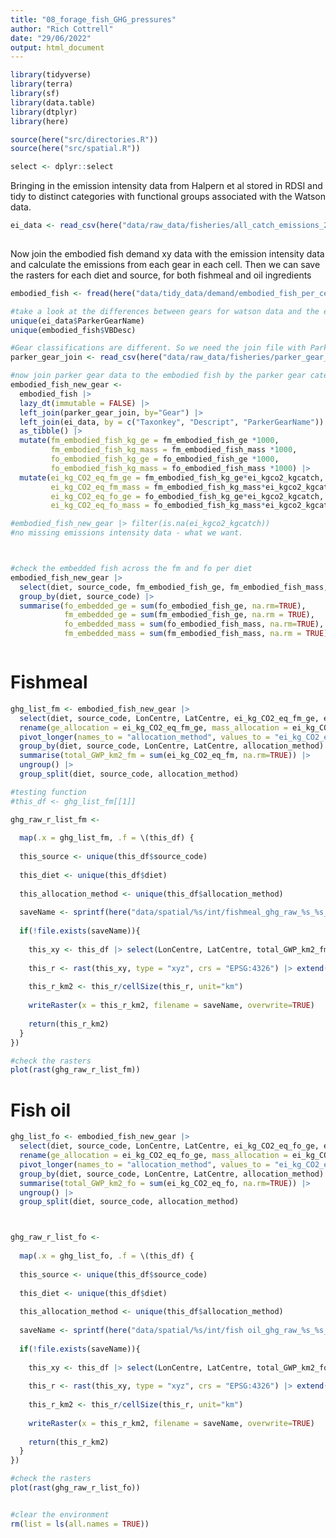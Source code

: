 ```yaml
---
title: "08_forage_fish_GHG_pressures"
author: "Rich Cottrell"
date: "29/06/2022"
output: html_document
---
```


```r
library(tidyverse)
library(terra)
library(sf)
library(data.table)
library(dtplyr)
library(here)

source(here("src/directories.R"))
source(here("src/spatial.R"))

select <- dplyr::select

```

Bringing in the emission intensity data from Halpern et al stored in RDSI and tidy to distinct categories with functional groups associated with the Watson data.
```r

ei_data <- read_csv(here("data/raw_data/fisheries/all_catch_emissions_2017.csv"))
  

```

Now join the embodied fish demand xy data with the emission intensity data and calculate the emissions from each gear in each cell. Then we can save the rasters for each diet and source, for both fishmeal and oil ingredients

```r
embodied_fish <- fread(here("data/tidy_data/demand/embodied_fish_per_cell.csv"))

#take a look at the differences between gears for watson data and the ei data 
unique(ei_data$ParkerGearName)
unique(embodied_fish$VBDesc)

#Gear classifications are different. So we need the join file with Parker Data created in Halpern et al food systems project
parker_gear_join <- read_csv(here("data/raw_data/fisheries/parker_gear_join.csv"))

#now join parker gear data to the embodied fish by the parker gear categories, species and description from watson. Adjust the emissions intensities to reflect per tonne pressures
embodied_fish_new_gear <- 
  embodied_fish |> 
  lazy_dt(immutable = FALSE) |> 
  left_join(parker_gear_join, by="Gear") |> 
  left_join(ei_data, by = c("Taxonkey", "Descript", "ParkerGearName")) |> 
  as_tibble() |> 
  mutate(fm_embodied_fish_kg_ge = fm_embodied_fish_ge *1000,
         fm_embodied_fish_kg_mass = fm_embodied_fish_mass *1000,
         fo_embodied_fish_kg_ge = fo_embodied_fish_ge *1000,
         fo_embodied_fish_kg_mass = fo_embodied_fish_mass *1000) |> 
  mutate(ei_kg_CO2_eq_fm_ge = fm_embodied_fish_kg_ge*ei_kgco2_kgcatch,
         ei_kg_CO2_eq_fm_mass = fm_embodied_fish_kg_mass*ei_kgco2_kgcatch,
         ei_kg_CO2_eq_fo_ge = fo_embodied_fish_kg_ge*ei_kgco2_kgcatch,
         ei_kg_CO2_eq_fo_mass = fo_embodied_fish_kg_mass*ei_kgco2_kgcatch)

#embodied_fish_new_gear |> filter(is.na(ei_kgco2_kgcatch))
#no missing emissions intensity data - what we want.



#check the embedded fish across the fm and fo per diet
embodied_fish_new_gear |> 
  select(diet, source_code, fm_embodied_fish_ge, fm_embodied_fish_mass, fo_embodied_fish_ge, fo_embodied_fish_mass) |> 
  group_by(diet, source_code) |> 
  summarise(fo_embedded_ge = sum(fo_embodied_fish_ge, na.rm=TRUE),
            fm_embedded_ge = sum(fm_embodied_fish_ge, na.rm = TRUE),
            fo_embedded_mass = sum(fo_embodied_fish_mass, na.rm=TRUE),
            fm_embedded_mass = sum(fm_embodied_fish_mass, na.rm = TRUE))



```


# Fishmeal
```r

ghg_list_fm <- embodied_fish_new_gear |> 
  select(diet, source_code, LonCentre, LatCentre, ei_kg_CO2_eq_fm_ge, ei_kg_CO2_eq_fm_mass) |> 
  rename(ge_allocation = ei_kg_CO2_eq_fm_ge, mass_allocation = ei_kg_CO2_eq_fm_mass) |> 
  pivot_longer(names_to = "allocation_method", values_to = "ei_kg_CO2_eq_fm", cols = -c(diet, source_code, LonCentre, LatCentre)) |> 
  group_by(diet, source_code, LonCentre, LatCentre, allocation_method) |> 
  summarise(total_GWP_km2_fm = sum(ei_kg_CO2_eq_fm, na.rm=TRUE)) |> 
  ungroup() |> 
  group_split(diet, source_code, allocation_method)

#testing function
#this_df <- ghg_list_fm[[1]]

ghg_raw_r_list_fm <- 
  
  map(.x = ghg_list_fm, .f = \(this_df) {
  
  this_source <- unique(this_df$source_code)
  
  this_diet <- unique(this_df$diet)
  
  this_allocation_method <- unique(this_df$allocation_method)
  
  saveName <- sprintf(here("data/spatial/%s/int/fishmeal_ghg_raw_%s_%s_%s.tif"), this_diet, this_diet, this_source, this_allocation_method)
  
  if(!file.exists(saveName)){
    
    this_xy <- this_df |> select(LonCentre, LatCentre, total_GWP_km2_fm)
    
    this_r <- rast(this_xy, type = "xyz", crs = "EPSG:4326") |> extend(ext(rast(res=0.5)))
    
    this_r_km2 <- this_r/cellSize(this_r, unit="km")
    
    writeRaster(x = this_r_km2, filename = saveName, overwrite=TRUE)
    
    return(this_r_km2)
  }
})

#check the rasters
plot(rast(ghg_raw_r_list_fm))

```

# Fish oil

```r

ghg_list_fo <- embodied_fish_new_gear |> 
  select(diet, source_code, LonCentre, LatCentre, ei_kg_CO2_eq_fo_ge, ei_kg_CO2_eq_fo_mass) |> 
  rename(ge_allocation = ei_kg_CO2_eq_fo_ge, mass_allocation = ei_kg_CO2_eq_fo_mass) |> 
  pivot_longer(names_to = "allocation_method", values_to = "ei_kg_CO2_eq_fo", cols = -c(diet, source_code, LonCentre, LatCentre)) |> 
  group_by(diet, source_code, LonCentre, LatCentre, allocation_method) |> 
  summarise(total_GWP_km2_fo = sum(ei_kg_CO2_eq_fo, na.rm=TRUE)) |> 
  ungroup() |> 
  group_split(diet, source_code, allocation_method)



ghg_raw_r_list_fo <- 
  
  map(.x = ghg_list_fo, .f = \(this_df) {
  
  this_source <- unique(this_df$source_code)
  
  this_diet <- unique(this_df$diet)
  
  this_allocation_method <- unique(this_df$allocation_method)
  
  saveName <- sprintf(here("data/spatial/%s/int/fish oil_ghg_raw_%s_%s_%s.tif"), this_diet, this_diet, this_source, this_allocation_method)
  
  if(!file.exists(saveName)){
    
    this_xy <- this_df |> select(LonCentre, LatCentre, total_GWP_km2_fo)
    
    this_r <- rast(this_xy, type = "xyz", crs = "EPSG:4326") |> extend(ext(rast(res=0.5)))
    
    this_r_km2 <- this_r/cellSize(this_r, unit="km")
    
    writeRaster(x = this_r_km2, filename = saveName, overwrite=TRUE)
    
    return(this_r_km2)
  }
})

#check the rasters
plot(rast(ghg_raw_r_list_fo))


#clear the environment
rm(list = ls(all.names = TRUE))

```

